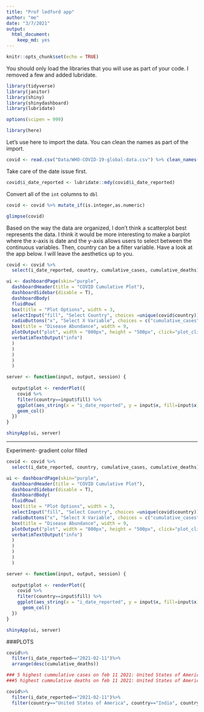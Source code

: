 ```yaml
---
title: "Prof ledford app"
author: "me"
date: "3/7/2021"
output: 
  html_document: 
    keep_md: yes
---
```


```r
knitr::opts_chunk$set(echo = TRUE)
```



You should only load the libraries that you will use as part of your code. I removed a few and added lubridate.
```r
library(tidyverse)
library(janitor)
library(shiny)
library(shinydashboard)
library(lubridate)
```

```r
options(scipen = 999)
```

```r
library(here)
```

Let's use here to import the data. You can clean the names as part of the import.
```r
covid <- read.csv("Data/WHO-COVID-19-global-data.csv") %>% clean_names()
```

Take care of the date issue first.
```r
covid$i_date_reported <- lubridate::mdy(covid$i_date_reported)
```

Convert all of the `int` columns to `dbl`
```r
covid <- covid %>% mutate_if(is.integer,as.numeric)
```

```r
glimpse(covid)
```

Based on the way the data are organized, I don't think a scatterplot best represents the data. I think it would be more interesting to make a barplot where the x-axis is date and the y-axis allows users to select between the continuous variables. Then, country can be a filter variable. Have a look at the app below. I will leave the aesthetics up to you.
```r
covid <- covid %>% 
  select(i_date_reported, country, cumulative_cases, cumulative_deaths)

ui <- dashboardPage(skin="purple",
  dashboardHeader(title = "COVID Cumulative Plot"),
  dashboardSidebar(disable = T),
  dashboardBody(
  fluidRow(
  box(title = "Plot Options", width = 3,
  selectInput("fill", "Select Country", choices =unique(covid$country)),
  radioButtons("x", "Select X Variable", choices = c("cumulative_cases", "cumulative_deaths"), selected = "cumulative_cases"),
  box(title = "Disease Abundance", width = 9,
  plotOutput("plot", width = "800px", height = "500px", click="plot_click"),
  verbatimTextOutput("info")
  ) 
  ) 
  )
  ) 
  )

server <- function(input, output, session) { 
  
  output$plot <- renderPlot({
    covid %>% 
    filter(country==input$fill) %>% 
    ggplot(aes_string(x = "i_date_reported", y = input$x, fill=input$x)) + 
    geom_col()
  })
}

shinyApp(ui, server)
```



****************************************




Experiment- gradient color filled
```r
covid <- covid %>% 
  select(i_date_reported, country, cumulative_cases, cumulative_deaths)

ui <- dashboardPage(skin="purple",
  dashboardHeader(title = "COVID Cumulative Plot"),
  dashboardSidebar(disable = T),
  dashboardBody(
  fluidRow(
  box(title = "Plot Options", width = 3,
  selectInput("fill", "Select Country", choices =unique(covid$country)),
  radioButtons("x", "Select X Variable", choices = c("cumulative_cases", "cumulative_deaths"), selected = "cumulative_cases"),
  box(title = "Disease Abundance", width = 9,
  plotOutput("plot", width = "800px", height = "500px", click="plot_click"),
  verbatimTextOutput("info")
  ) 
  ) 
  )
  ) 
  )

server <- function(input, output, session) { 
  
  output$plot <- renderPlot({
    covid %>% 
    filter(country==input$fill) %>% 
    ggplot(aes_string(x = "i_date_reported", y = input$x, fill=input$x)) +
      geom_col()
  })
}

shinyApp(ui, server)
```




###PLOTS

```r
covid%>%
  filter(i_date_reported=="2021-02-11")%>%
  arrange(desc(cumulative_deaths))
```

```r
### 5 highest cummulative cases on feb 11 2021: United States of America, India, Brazil, Russian Federation, The United Kingdom.
###5 highest cummulative deaths on feb 11 2021: United States of America, Brazil, Mexico, India, The United Kingdom.
```

```r
covid%>%
  filter(i_date_reported=="2021-02-11")%>%
  filter(country=="United States of America", country=="India", country=="Brazil", country=="Russian Federation", country=="The United Kingdom")
  
```


